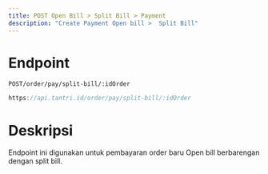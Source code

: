 ```yaml
---
title: POST Open Bill > Split Bill > Payment
description: "Create Payment Open bill >  Split Bill"
---
```


# Endpoint

`POST/order/pay/split-bill/:idOrder`

```ts
https://api.tantri.id/order/pay/split-bill/:idOrder
```

# Deskripsi

Endpoint ini digunakan untuk pembayaran order baru Open bill berbarengan dengan split bill.
